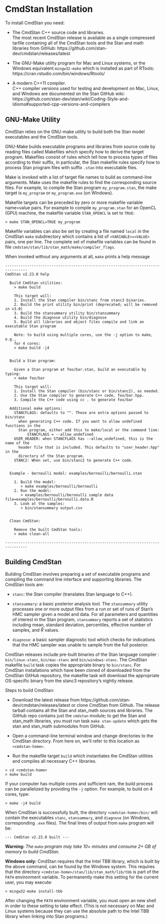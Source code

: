 # CmdStan Installation

To install CmdStan you need:

- The CmdStan C++ source code and libraries.<br>
The most recent CmdStan release is available as a single compressed tarfile
containing all of the CmdStan tools and the Stan and math libraries from GitHub:
https://github.com/stan-dev/cmdstan/releases/latest

- The GNU-Make utility program for Mac and Linux systems,
or the Windows equivalent `mingw32-make`
which is installed as part of RTools: https://cran.rstudio.com/bin/windows/Rtools/

- A modern C++11 compiler.<br>
C++ compiler versions used for testing and development on Mac, Linux, and Windows
are documented on the Stan GitHub wiki: https://github.com/stan-dev/stan/wiki/Coding-Style-and-Idioms#supported-cpp-versions-and-compilers


## GNU-Make Utility

CmdStan relies on the GNU-make utility to build both the
Stan model executables and the CmdStan tools.

GNU-Make builds executable programs and libraries from source code by reading files
called Makefiles which specify how to derive the target program.
Makefiles consist of rules which tell how to process types of files
according to their suffix, in particular, the Stan makefile rules
specify how to process Stan program files with suffix `.stan` into
executable files.

Make is invoked with a list of target file names to build as command-line arguments.
Make uses the makefile rules to find the corresponding
source files.  For example, to compile the Stan program `my_program.stan`,
the make target is `my_program` or `my_program.exe` (on Windows).

Makefile targets can be preceded by zero or more makefile variable name=value pairs.
For example to compile `my_program.stan` for an OpenCL (GPU) machine,
the makefile variable `STAN_OPENCL` is set to `TRUE`:
```
> make STAN_OPENCL=TRUE my_program
```
Makefile variables can also be set by creating a file named `local` in the
CmdStan `make` subdirectory which contains a list of `<VARIABLE>=<VALUE>` pairs,
one per line.  The complete set of makefile variables can be found in file
`cmdstan/stan/lib/stan_math/make/compiler_flags`.

When invoked without any arguments at all, `make` prints a help message

```
--------------------------------------------------------------------------------
CmdStan v2.23.0 help

  Build CmdStan utilities:
    > make build

    This target will:
    1. Install the Stan compiler bin/stanc from stanc3 binaries.
    2. Build the print utility bin/print (deprecated; will be removed in v3.0)
    3. Build the stansummary utility bin/stansummary
    4. Build the diagnose utility bin/diagnose
    5. Build all libraries and object files compile and link an executable Stan program

    Note: to build using multiple cores, use the -j option to make, e.g., 
    for 4 cores:
    > make build -j4


  Build a Stan program:

    Given a Stan program at foo/bar.stan, build an executable by typing:
    > make foo/bar

    This target will:
    1. Install the Stan compiler (bin/stanc or bin/stanc2), as needed.
    2. Use the Stan compiler to generate C++ code, foo/bar.hpp.
    3. Compile the C++ code using cc . to generate foo/bar

  Additional make options:
    STANCFLAGS: defaults to "". These are extra options passed to bin/stanc
      when generating C++ code. If you want to allow undefined functions in the
      Stan program, either add this to make/local or the command line:
          STANCFLAGS = --allow_undefined
    USER_HEADER: when STANCFLAGS has --allow_undefined, this is the name of the
      header file that is included. This defaults to "user_header.hpp" in the
      directory of the Stan program.
    STANC2: When set, use bin/stanc2 to generate C++ code.


  Example - bernoulli model: examples/bernoulli/bernoulli.stan

    1. Build the model:
       > make examples/bernoulli/bernoulli
    2. Run the model:
       > examples/bernoulli/bernoulli sample data file=examples/bernoulli/bernoulli.data.R
    3. Look at the samples:
       > bin/stansummary output.csv


  Clean CmdStan:

    Remove the built CmdStan tools:
    > make clean-all

--------------------------------------------------------------------------------
```


## Building CmdStan

Building CmdStan involves preparing a set of executable programs
and compiling the command line interface and supporting libraries.
The CmdStan tools are:

- `stanc`: the Stan compiler (translates Stan language to C++).

- `stansummary`: a basic posterior analysis tool.
The `stansummary` utility processes one or more output files from a run
or set of runs of Stan's HMC sampler given a model and data.
For all parameters and quantities of interest in the Stan program,
`stansummary` reports a set of statistics including mean, standard deviation,
percentiles, effective number of samples, and $\hat{R}$ values.

- `diagnose`: a basic sampler diagnostic tool which checks for indications
that the HMC sampler was unable to sample from the full posterior.

CmdStan releases include pre-built binaries of the Stan language
compiler \url {https://github.com/stan-dev/stanc3}:
`bin/linux-stanc`, `bin/mac-stanc` and
`bin/windows-stanc`. The CmdStan makefile `build` task
copies the appropriate binary to `bin/stanc`. For CmdStan
installations which have been cloned of downloaded from the CmdStan
GitHub repository, the makefile task will download the appropriate
OS-specific binary from the stanc3 repository's nightly release.

Steps to build CmdStan:

- Download the latest release from https://github.com/stan-dev/cmdstan/releases/latest
or clone CmdStan from Github.  The release tarball contains all the Stan and stan_math
sources and libraries.  The GitHub repo contains just the `cmdstan` module; to get the
Stan and stan_math libraries, you must run task `make stan-update` which gets the
stan and stan_math submodules from GitHub.

- Open a command-line terminal window and change directories to the CmdStan directory.
From here on, we'll refer to this location as `<cmdstan-home>`.

- Run the makefile target `build` which instantiates the CmdStan utilities
and compiles all necessary C++ libraries.

```
> cd <cmdstan-home>
> make build
```

If your computer has multiple cores and sufficient ram, the build process
can be parallelized by providing the `-j` option. For example, to build on 4 cores, type:

```
> make -j4 build
```

When CmdStan is successfully built, the directory `<cmdstan-home>/bin/`
will contain the executables `stanc`, `stansummary`, and `diagnose` (on Windows, corresponding `.exe` files).
The final lines of output from `make` program will be:
```
--- CmdStan v2.23.0 built ---
```

**Warning:**  _The `make` program may take 10+ minutes and consume 2+ GB of memory to build CmdStan._

**Windows only:** CmdStan requires that the Intel TBB library,
which is built by the above command, can be found by the Windows system.
This requires that the directory
`<cmdstan-home>/stan/lib/stan_math/lib/tbb` is part of the
`PATH` environment variable.
To permanently make this setting for the current user, you may execute:
```
> mingw32-make install-tbb
```
After changing the `PATH` environment variable, you must open an new shell
in order to these setting to take effect.
(This is not necessary on Mac and Linux systems because they can use the
absolute path to the Intel TBB library when linking into Stan programs.)
